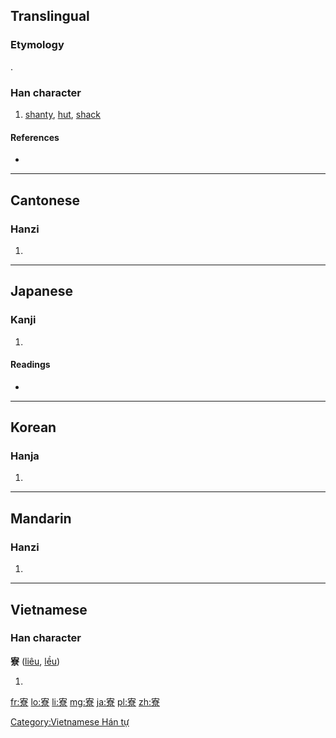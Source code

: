 ==Translingual==

===Etymology===
{{Han compound|宀|尞|ls=psc|c1=s|c2=p}}.

===Han character===
{{Han char|rn=40|rad=宀|as=12|sn=15|four=3090<sub>6</sub>|canj=十大金火 (JKCF)}}

# [[shanty]], [[hut]], [[shack]]

====References====
* {{Han ref|kx=0292.100|dkj=07325|dj=0578.080|hdz=20953.070|uh=5BEE|ud=23534|bh=BC64|bd=48228}}

----

==Cantonese==

===Hanzi===
{{yue-hanzi|jyut=|y=liu4}}

# {{defn|lang=yue|sort=宀12}}

----

==Japanese==

===Kanji===
{{ja-kanji|grade=c|rs=宀12}}

# {{defn|lang=ja|sort=宀12}}

====Readings====
* {{ja-readings|on=[[りょう]] (ryō)|kun=[[つかさ]] (tsukasa)}}

----

==Korean==

===Hanja===
{{ko-hanja|hangeul=[[료]]|rv=ryo|mr=ryo}}

# {{defn|lang=ko|sort=宀12}}

----

==Mandarin==

===Hanzi===
{{cmn-hanzi|pin=[[liáo]] ([[liao2]])|wg=liao<sup>2</sup>}}

# {{defn|lang=cmn|sort=宀12}}

----

==Vietnamese==

===Han character===
'''寮''' ([[liêu]], [[lều]])

# {{defn|lang=vi}}

[[Category:Vietnamese Hán tự]]

[[fr:寮]]
[[lo:寮]]
[[li:寮]]
[[mg:寮]]
[[ja:寮]]
[[pl:寮]]
[[zh:寮]]